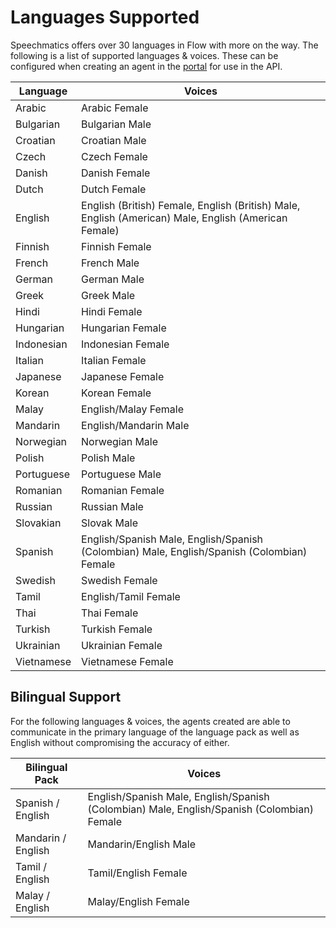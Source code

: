 # Languages Supported

Speechmatics offers over 30 languages in Flow with more on the way. The following is a list of supported languages & voices. These can be configured when creating an agent in the [portal](https://portal.speechmatics.com/) for use in the API.

| Language                     | Voices                   |
| ---------------------------- | ------------------------------- |
| Arabic                       | Arabic Female                              |
| Bulgarian                    | Bulgarian Male                              |
| Croatian                     | Croatian Male                              |
| Czech                        | Czech Female                              |
| Danish                       | Danish Female                              |
| Dutch                        | Dutch Female                              |
| English                      | English (British) Female, English (British) Male, English (American) Male, English (American Female)                              |
| Finnish                      | Finnish Female                              |
| French                       | French Male                              |
| German                       | German Male                              |
| Greek                        | Greek Male                              |
| Hindi                        | Hindi Female                              |
| Hungarian                    | Hungarian Female                              |
| Indonesian                   | Indonesian Female                              |
| Italian                      | Italian Female                              |
| Japanese                     | Japanese Female                              |
| Korean                       | Korean Female                              |
| Malay                        | English/Malay Female                            |
| Mandarin                     | English/Mandarin Male                             |
| Norwegian                    | Norwegian Male                              |
| Polish                       | Polish Male                              |
| Portuguese                   | Portuguese Male                              |
| Romanian                     | Romanian Female                              |
| Russian                      | Russian Male                              |
| Slovakian                    | Slovak Male                              |
| Spanish                      | English/Spanish Male, English/Spanish (Colombian) Male, English/Spanish (Colombian) Female                              |
| Swedish                      | Swedish Female                              |
| Tamil                        | English/Tamil Female                              |
| Thai                         | Thai Female                              |
| Turkish                      | Turkish Female                              |
| Ukrainian                    | Ukrainian Female                              |
| Vietnamese                   | Vietnamese Female                              |

## Bilingual Support

For the following languages & voices, the agents created are able to communicate in the primary language of the language pack as well as English without compromising the accuracy of either.

| Bilingual Pack                     | Voices                   |
| ---------------------------- | ------------------------------- |
| Spanish / English                       | English/Spanish Male, English/Spanish (Colombian) Male, English/Spanish (Colombian) Female                             |
| Mandarin / English                    | Mandarin/English Male                              |
| Tamil / English                     | Tamil/English Female                              |
| Malay / English                        | Malay/English Female                              |
